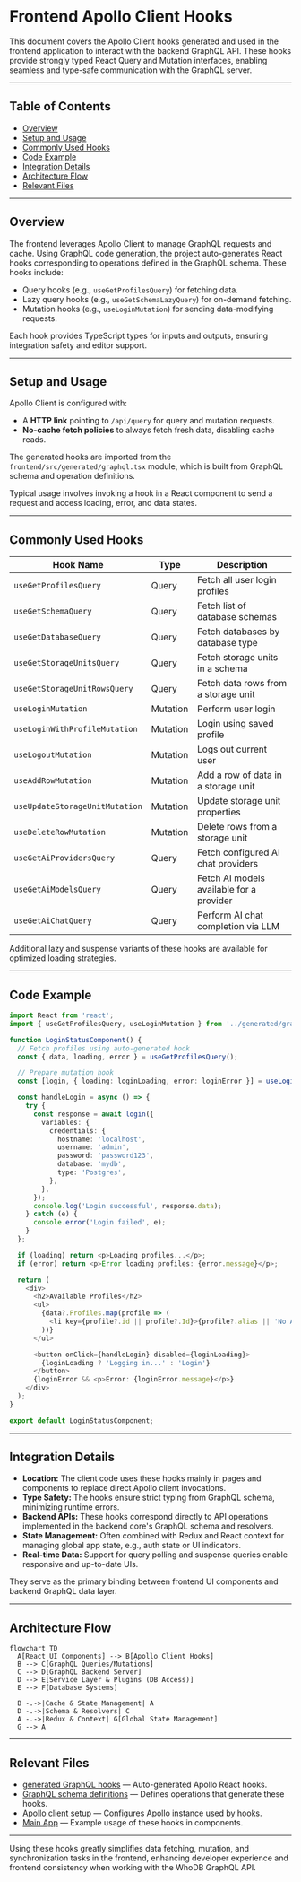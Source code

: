 # Frontend Apollo Client Hooks

This document covers the Apollo Client hooks generated and used in the frontend application to interact with the backend GraphQL API. These hooks provide strongly typed React Query and Mutation interfaces, enabling seamless and type-safe communication with the GraphQL server.

---

## Table of Contents

- [Overview](#overview)
- [Setup and Usage](#setup-and-usage)
- [Commonly Used Hooks](#commonly-used-hooks)
- [Code Example](#code-example)
- [Integration Details](#integration-details)
- [Architecture Flow](#architecture-flow)
- [Relevant Files](#relevant-files)

---

## Overview

The frontend leverages Apollo Client to manage GraphQL requests and cache. Using GraphQL code generation, the project auto-generates React hooks corresponding to operations defined in the GraphQL schema. These hooks include:

- Query hooks (e.g., `useGetProfilesQuery`) for fetching data.
- Lazy query hooks (e.g., `useGetSchemaLazyQuery`) for on-demand fetching.
- Mutation hooks (e.g., `useLoginMutation`) for sending data-modifying requests.

Each hook provides TypeScript types for inputs and outputs, ensuring integration safety and editor support.

---

## Setup and Usage

Apollo Client is configured with:

- A **HTTP link** pointing to `/api/query` for query and mutation requests.
- **No-cache fetch policies** to always fetch fresh data, disabling cache reads.

The generated hooks are imported from the `frontend/src/generated/graphql.tsx` module, which is built from GraphQL schema and operation definitions.

Typical usage involves invoking a hook in a React component to send a request and access loading, error, and data states.

---

## Commonly Used Hooks

| Hook Name                         | Type      | Description                              |
|----------------------------------|-----------|------------------------------------------|
| `useGetProfilesQuery`             | Query     | Fetch all user login profiles             |
| `useGetSchemaQuery`               | Query     | Fetch list of database schemas            |
| `useGetDatabaseQuery`             | Query     | Fetch databases by database type          |
| `useGetStorageUnitsQuery`         | Query     | Fetch storage units in a schema            |
| `useGetStorageUnitRowsQuery`      | Query     | Fetch data rows from a storage unit       |
| `useLoginMutation`                | Mutation  | Perform user login                         |
| `useLoginWithProfileMutation`    | Mutation  | Login using saved profile                  |
| `useLogoutMutation`               | Mutation  | Logs out current user                      |
| `useAddRowMutation`               | Mutation  | Add a row of data in a storage unit        |
| `useUpdateStorageUnitMutation`   | Mutation  | Update storage unit properties             |
| `useDeleteRowMutation`            | Mutation  | Delete rows from a storage unit             |
| `useGetAiProvidersQuery`          | Query     | Fetch configured AI chat providers          |
| `useGetAiModelsQuery`             | Query     | Fetch AI models available for a provider    |
| `useGetAiChatQuery`               | Query     | Perform AI chat completion via LLM          |

Additional lazy and suspense variants of these hooks are available for optimized loading strategies.

---

## Code Example

```ts
import React from 'react';
import { useGetProfilesQuery, useLoginMutation } from '../generated/graphql';

function LoginStatusComponent() {
  // Fetch profiles using auto-generated hook
  const { data, loading, error } = useGetProfilesQuery();

  // Prepare mutation hook
  const [login, { loading: loginLoading, error: loginError }] = useLoginMutation();

  const handleLogin = async () => {
    try {
      const response = await login({
        variables: {
          credentials: {
            hostname: 'localhost',
            username: 'admin',
            password: 'password123',
            database: 'mydb',
            type: 'Postgres',
          },
        },
      });
      console.log('Login successful', response.data);
    } catch (e) {
      console.error('Login failed', e);
    }
  };

  if (loading) return <p>Loading profiles...</p>;
  if (error) return <p>Error loading profiles: {error.message}</p>;

  return (
    <div>
      <h2>Available Profiles</h2>
      <ul>
        {data?.Profiles.map(profile => (
          <li key={profile?.id || profile?.Id}>{profile?.alias || 'No Alias'}</li>
        ))}
      </ul>

      <button onClick={handleLogin} disabled={loginLoading}>
        {loginLoading ? 'Logging in...' : 'Login'}
      </button>
      {loginError && <p>Error: {loginError.message}</p>}
    </div>
  );
}

export default LoginStatusComponent;
```

---

## Integration Details

- **Location:** The client code uses these hooks mainly in pages and components to replace direct Apollo client invocations.
- **Type Safety:** The hooks ensure strict typing from GraphQL schema, minimizing runtime errors.
- **Backend APIs:** These hooks correspond directly to API operations implemented in the backend core's GraphQL schema and resolvers.
- **State Management:** Often combined with Redux and React context for managing global app state, e.g., auth state or UI indicators.
- **Real-time Data:** Support for query polling and suspense queries enable responsive and up-to-date UIs.

They serve as the primary binding between frontend UI components and backend GraphQL data layer.

---

## Architecture Flow

```mermaid
flowchart TD
  A[React UI Components] --> B[Apollo Client Hooks]
  B --> C[GraphQL Queries/Mutations]
  C --> D[GraphQL Backend Server]
  D --> E[Service Layer & Plugins (DB Access)]
  E --> F[Database Systems]

  B -.->|Cache & State Management| A
  D -.->|Schema & Resolvers| C
  A -.->|Redux & Context| G[Global State Management]
  G --> A
```

---

## Relevant Files

- [generated GraphQL hooks](frontend/src/generated/graphql.tsx) — Auto-generated Apollo React hooks.
- [GraphQL schema definitions](core/graph/schema.graphqls) — Defines operations that generate these hooks.
- [Apollo client setup](frontend/src/config/graphql-client.ts) — Configures Apollo instance used by hooks.
- [Main App](frontend/src/app.tsx) — Example usage of these hooks in components.

---

Using these hooks greatly simplifies data fetching, mutation, and synchronization tasks in the frontend, enhancing developer experience and frontend consistency when working with the WhoDB GraphQL API.